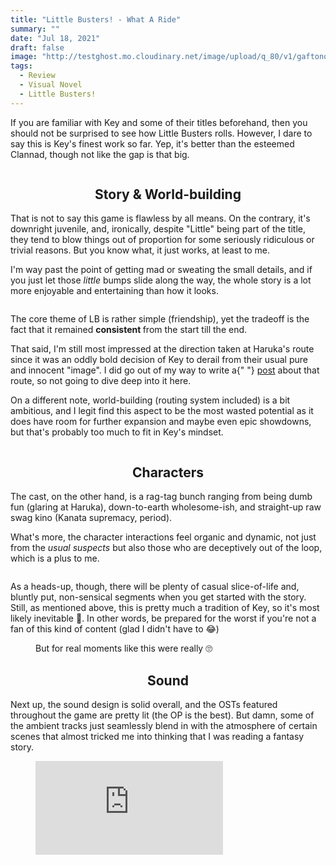 ```yaml
---
title: "Little Busters! - What A Ride"
summary: ""
date: "Jul 18, 2021"
draft: false
image: "http://testghost.mo.cloudinary.net/image/upload/q_80/v1/gaftonosh/2021/10/20210718123630_1-2-1.webp"
tags:
  - Review
  - Visual Novel
  - Little Busters!
---
```


<div className="richtext pb-8">
  <p>
    If you are familiar with Key and some of their titles beforehand, then you
    should not be surprised to see how Little Busters rolls. However, I dare to
    say this is Key's finest work so far. Yep, it's better than the esteemed
    Clannad, though not like the gap is that big.
  </p>
  <figure className="kg-card kg-image-card">
    <img
      src="http://testghost.mo.cloudinary.net/image/upload/q_80/v1/gaftonosh/2021/10/20210718190859_1-1.webp"
      alt=""
      height={1080}
      loading="lazy"
      width={1920}
      className="kg-image hoverZoomLink"
    />
  </figure>
  <center>
    <h2 id="story">
      <b>Story &amp; World-building</b>
    </h2>
  </center>
  <p>
    That is not to say this game is flawless by all means. On the contrary, it's
    downright juvenile, and, ironically, despite "Little" being part of the
    title, they tend to blow things out of proportion for some seriously
    ridiculous or trivial reasons. But you know what, it just works, at least to
    me.
  </p>
  <p>
    I'm way past the point of getting mad or sweating the small details, and if
    you just let those <em>little</em> bumps slide along the way, the whole
    story is a lot more enjoyable and entertaining than how it looks.
  </p>
  <figure className="kg-card kg-image-card">
    <img
      src="http://testghost.mo.cloudinary.net/image/upload/q_80/v1/gaftonosh/2021/10/20210718105723_1-2.webp"
      alt=""
      height={1080}
      loading="lazy"
      width={1920}
      className="kg-image hoverZoomLink"
    />
  </figure>
  <p>
    The core theme of LB is rather simple (friendship), yet the tradeoff is the
    fact that it remained <strong>consistent </strong>from the start till the
    end.
  </p>
  <p>
    That said, I'm still most impressed at the direction taken at Haruka's route
    since it was an oddly bold decision of Key to derail from their usual pure
    and innocent "image". I did go out of my way to write a{" "}
    <a href="https://gaftonosh.com/little-busters-haruka-routes/">post</a> about
    that route, so not going to dive deep into it here.
  </p>
  <p>
    On a different note, world-building (routing system included) is a bit
    ambitious, and I legit find this aspect to be the most wasted potential as
    it does have room for further expansion and maybe even epic showdowns, but
    that's probably too much to fit in Key's mindset.
  </p>
  <figure className="kg-card kg-gallery-card kg-width-wide">
    <div className="kg-gallery-container">
      <div className="kg-gallery-row">
        <div className="kg-gallery-image">
          <img
            src="http://testghost.mo.cloudinary.net/image/upload/q_80/v1/gaftonosh/2021/10/20210718191510_1.webp"
            alt=""
            height={1080}
            loading="lazy"
            width={1920}
            className="hoverZoomLink"
          />
        </div>
        <div className="kg-gallery-image">
          <img
            src="http://testghost.mo.cloudinary.net/image/upload/q_80/v1/gaftonosh/2021/10/20210718191513_1.webp"
            alt=""
            height={1080}
            loading="lazy"
            width={1920}
            className="hoverZoomLink"
          />
        </div>
        <div className="kg-gallery-image">
          <img
            src="http://testghost.mo.cloudinary.net/image/upload/q_80/v1/gaftonosh/2021/10/20210718191516_1.webp"
            alt=""
            height={1080}
            loading="lazy"
            width={1920}
            className="hoverZoomLink"
          />
        </div>
      </div>
    </div>
  </figure>
  <center>
    <h2 id="character">
      <b>Characters</b>
    </h2>
  </center>
  <p>
    The cast, on the other hand, is a rag-tag bunch ranging from being dumb fun
    (glaring at Haruka), down-to-earth wholesome-ish, and straight-up raw swag
    kino (Kanata supremacy, period).
  </p>
  <p>
    What's more, the character interactions feel organic and dynamic, not just
    from the <em>usual suspects</em> but also those who are deceptively out of
    the loop, which is a plus to me.
  </p>
  <figure className="kg-card kg-gallery-card kg-width-wide">
    <div className="kg-gallery-container">
      <div className="kg-gallery-row">
        <div className="kg-gallery-image">
          <img
            src="http://testghost.mo.cloudinary.net/image/upload/q_80/v1/gaftonosh/2021/10/20210718195100_1.webp"
            alt=""
            height={1080}
            loading="lazy"
            width={1920}
            className="hoverZoomLink"
          />
        </div>
        <div className="kg-gallery-image">
          <img
            src="http://testghost.mo.cloudinary.net/image/upload/q_80/v1/gaftonosh/2021/10/20210718110017_1-1.webp"
            alt=""
            height={1080}
            loading="lazy"
            width={1920}
            className="hoverZoomLink"
          />
        </div>
        <div className="kg-gallery-image">
          <img
            src="http://testghost.mo.cloudinary.net/image/upload/q_80/v1/gaftonosh/2021/10/20210712124056_1.webp"
            alt=""
            height={1080}
            loading="lazy"
            width={1920}
            className="hoverZoomLink"
          />
        </div>
      </div>
    </div>
  </figure>
  <p>
    As a heads-up, though, there will be plenty of casual slice-of-life and,
    bluntly put, non-sensical segments when you get started with the story.
    Still, as mentioned above, this is pretty much a tradition of Key, so it's
    most likely inevitable 🤷‍. In other words, be prepared for the worst if
    you're not a fan of this kind of content (glad I didn't have to 😂)
  </p>
  <figure className="kg-card kg-image-card kg-card-hascaption">
    <img
      src="http://testghost.mo.cloudinary.net/image/upload/q_80/v1/gaftonosh/2021/10/20210718193710_1.webp"
      alt=""
      height={1080}
      loading="lazy"
      width={1920}
      className="kg-image hoverZoomLink"
    />
    <figcaption>But for real moments like this were really 🙄</figcaption>
  </figure>
  <center>
    <h2 id="sound">
      <b>Sound</b>
    </h2>
  </center>
  <p>
    Next up, the sound design is solid overall, and the OSTs featured throughout
    the game are pretty lit (the OP is the best). But damn, some of the ambient
    tracks just seamlessly blend in with the atmosphere of certain scenes that
    almost tricked me into thinking that I was reading a fantasy story.
  </p>
  <figure className="kg-card kg-embed-card">
    <iframe
      allow="accelerometer; autoplay; clipboard-write; encrypted-media; gyroscope; picture-in-picture"
      allowFullScreen=""
      frameBorder={0}
      height={150}
      src="https://www.youtube.com/embed/NRwlWixB5Do?feature=oembed"
      width={200}
    />
  </figure>
  <p>
    Almost forgot though. The voice acting in LB is pretty superb, be it male or
    female characters, since they all suffered near-zero performance issues,
    which is just something.
  </p>
  <p>
    Nevertheless, my bias view is inclined to believe that Suzuki Keiko, the VA
    of Futaki Kanata and Saigusa Haruka, deserves a gold medal for her
    extraordinary effort, as she totally killed it by capturing the emotions,
    demeanors, and nuances of the twin sisters, thus further accentuate the
    dramatic revelation at the climax of their story. How should I put this, it
    feels, oddly enough, very real, genuine, and transparent as the
    conversations or monologues persisted.
  </p>
  <figure className="kg-card kg-image-card">
    <img
      src="http://testghost.mo.cloudinary.net/image/upload/q_80/v1/gaftonosh/2021/10/20210718191623_1-2.webp"
      alt=""
      height={1080}
      loading="lazy"
      width={1920}
      className="kg-image hoverZoomLink"
    />
  </figure>
  <center>
    <h2 id="technical">
      <b>Technical</b>
    </h2>
  </center>
  <p>
    Apart from that, the CGs are decent, I guess . However, some shots felt a
    bit redundant or instead could have used a different angle to make full use
    of their purpose but whatever.
  </p>
  <p>
    The only complaint I have in this regard is the awkwardly{" "}
    <strong>huge eye </strong>design for the characters because they feel
    ludicrous and even distracting lol (which is, again, a Key's specialty so
    🤷‍)
  </p>
  <figure className="kg-card kg-card-hascaption kg-gallery-card kg-width-wide">
    <div className="kg-gallery-container">
      <div className="kg-gallery-row">
        <div className="kg-gallery-image">
          <img
            src="http://testghost.mo.cloudinary.net/image/upload/q_80/v1/gaftonosh/2021/10/20210718191607_1-1.webp"
            alt=""
            height={1080}
            loading="lazy"
            width={1920}
            className="hoverZoomLink"
          />
        </div>
        <div className="kg-gallery-image">
          <img
            src="http://testghost.mo.cloudinary.net/image/upload/q_80/v1/gaftonosh/2021/10/20210712111610_1-4.webp"
            alt=""
            height={1080}
            loading="lazy"
            width={1920}
            className="hoverZoomLink"
          />
        </div>
        <div className="kg-gallery-image">
          <img
            src="http://testghost.mo.cloudinary.net/image/upload/q_80/v1/gaftonosh/2021/10/20210718114430_1-1.webp"
            alt=""
            height={1080}
            loading="lazy"
            width={1920}
            className="hoverZoomLink"
          />
        </div>
      </div>
    </div>
    <figcaption>These are really good shots nonetheless</figcaption>
  </figure>
  <p>
    Gameplay-wise, LB does offer some wacky mini-game in between the storyline,
    which can be hit-or-miss from how I see it. Personally, while I don't find
    this element to be that very engaging, it does slightly contribute to
    polishing character interactivity in general, so yeah, not too terrible if I
    have to be honest.
  </p>
  <figure className="kg-card kg-card-hascaption kg-gallery-card kg-width-wide">
    <div className="kg-gallery-container">
      <div className="kg-gallery-row">
        <div className="kg-gallery-image">
          <img
            src="http://testghost.mo.cloudinary.net/image/upload/q_80/v1/gaftonosh/2021/10/20210718194649_1.webp"
            alt=""
            height={1080}
            loading="lazy"
            width={1920}
            className="hoverZoomLink"
          />
        </div>
        <div className="kg-gallery-image">
          <img
            src="http://testghost.mo.cloudinary.net/image/upload/q_80/v1/gaftonosh/2021/10/20210718194800_1.webp"
            alt=""
            height={1080}
            loading="lazy"
            width={1920}
            className="hoverZoomLink"
          />
        </div>
      </div>
    </div>
    <figcaption>
      Much prefer the batting training section as it has some actual dialogues
      lel
    </figcaption>
  </figure>
  <center>
    <h2 id="bottomline">
      <b>Bottomline</b>
    </h2>
  </center>
  <p>
    In a nutshell, Little Busters is a solid VN for those who don't mind SoL and
    dumb-fun stuff. And even if it might not live up to your expectation, you
    sure as hell can expect some good laugh or wholesome moments out of it.
  </p>
  <p>
    P/S: though there are 3 EX routes left to finish, I figured they are not
    going to affect my opinion on the game as a whole much so I just went ahead
    and wrote a quick review for Little Busters right after the end credit of
    Refrain.
  </p>
  <figure className="kg-card kg-image-card kg-card-hascaption kg-width-full">
    <img
      src="http://testghost.mo.cloudinary.net/image/upload/q_80/v1/gaftonosh/2021/10/20210718123630_1-2-1.webp"
      alt=""
      height={1080}
      loading="lazy"
      width={1920}
      className="kg-image hoverZoomLink"
    />
    <figcaption>
      <em>Mission Completed</em>
    </figcaption>
  </figure>
</div>
